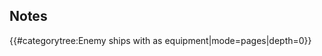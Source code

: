 {{EnemyEquipmentInfoKai|{{PAGENAME}}}}
==Notes==
{{#categorytree:Enemy ships with {{PAGENAME}} as equipment|mode=pages|depth=0}}
{{EnemyEquipmentList}}